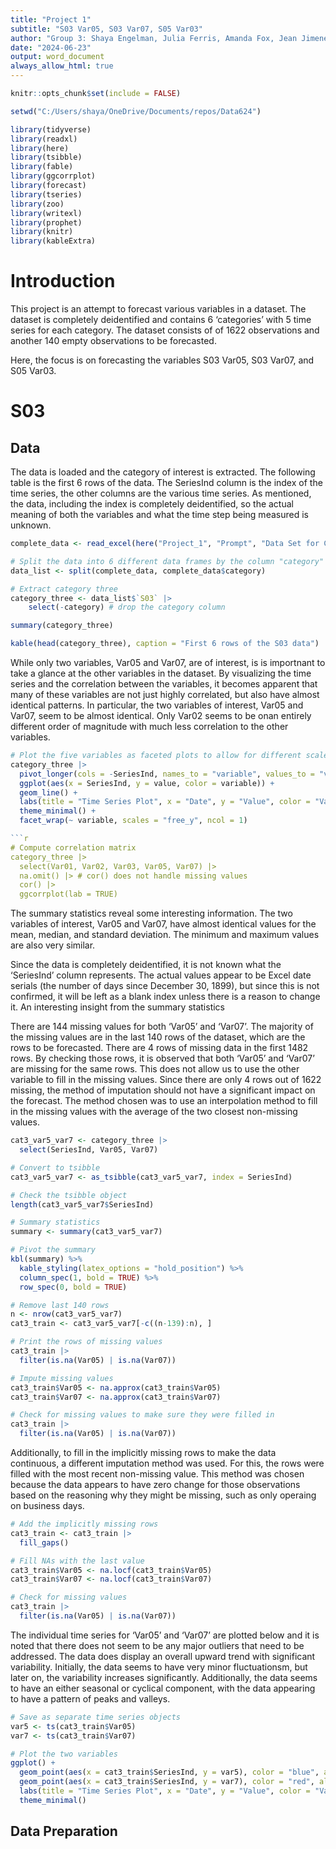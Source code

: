 ```yaml
---
title: "Project 1"
subtitle: "S03 Var05, S03 Var07, S05 Var03"
author: "Group 3: Shaya Engelman, Julia Ferris, Amanda Fox, Jean Jimenez"
date: "2024-06-23"
output: word_document
always_allow_html: true
---
```


```r
knitr::opts_chunk$set(include = FALSE)
```

```r
setwd("C:/Users/shaya/OneDrive/Documents/repos/Data624")
```

```r
library(tidyverse)
library(readxl)
library(here)
library(tsibble)
library(fable)
library(ggcorrplot)
library(forecast)
library(tseries)
library(zoo)
library(writexl)
library(prophet)
library(knitr)
library(kableExtra)
```

# Introduction

This project is an attempt to forecast various variables in a dataset. The dataset is completely deidentified and contains 6 'categories' with 5 time series for each category. The dataset consists of of 1622 observations and another 140 empty observations to be forecasted.

Here, the focus is on forecasting the variables S03 Var05, S03 Var07, and S05 Var03. 

# S03

## Data

The data is loaded and the category of interest is extracted. The following table is the first 6 rows of the data. The SeriesInd column is the index of the time series, the other columns are the various time series. As mentioned, the data, including the index is completely deidentified, so the actual meaning of both the variables and what the time step being measured is unknown.

```r
complete_data <- read_excel(here("Project_1", "Prompt", "Data Set for Class.xls"))

# Split the data into 6 different data frames by the column "category"
data_list <- split(complete_data, complete_data$category)

# Extract category three
category_three <- data_list$`S03` |>
    select(-category) # drop the category column

summary(category_three)
```
```r
kable(head(category_three), caption = "First 6 rows of the S03 data")
```

While only two variables, Var05 and Var07, are of interest, is is importnant to take a glance at the other variables in the dataset. By visualizing the time series and the correlation between the variables, it becomes apparent that many of these variables are not just highly correlated, but also have almost identical patterns. In particular, the two variables of interest, Var05 and Var07, seem to be almost identical. Only Var02 seems to be onan entirely different order of magnitude with much less correlation to the other variables.

```r
# Plot the five variables as faceted plots to allow for different scales on the y-axis
category_three |>
  pivot_longer(cols = -SeriesInd, names_to = "variable", values_to = "value") |>
  ggplot(aes(x = SeriesInd, y = value, color = variable)) +
  geom_line() +
  labs(title = "Time Series Plot", x = "Date", y = "Value", color = "Variable") +
  theme_minimal() +
  facet_wrap(~ variable, scales = "free_y", ncol = 1)

```r
# Compute correlation matrix
category_three |>
  select(Var01, Var02, Var03, Var05, Var07) |>
  na.omit() |> # cor() does not handle missing values
  cor() |>
  ggcorrplot(lab = TRUE)
```

The summary statistics reveal some interesting information. The two variables of interest, Var05 and Var07, have almost identical values for the mean, median, and standard deviation. The minimum and maximum values are also very similar.

Since the data is completely deidentified, it is not known what the 'SeriesInd' column represents. The actual values appear to be Excel date serials (the number of days since December 30, 1899), but since this is not confirmed, it will be left as a blank index unless there is a reason to change it. An interesting insight from the summary statistics

There are 144 missing values for both 'Var05' and 'Var07'. The majority of the missing values are in the last 140 rows of the dataset, which are the rows to be forecasted. There are 4 rows of missing data in the first 1482 rows. By checking those rows, it is observed that both 'Var05' and 'Var07' are missing for the same rows. This does not allow us to use the other variable to fill in the missing values. Since there are only 4 rows out of 1622 missing, the method of imputation should not have a significant impact on the forecast. The method chosen was to use an interpolation method to fill in the missing values with the average of the two closest non-missing values.

```r
cat3_var5_var7 <- category_three |>
  select(SeriesInd, Var05, Var07)

# Convert to tsibble
cat3_var5_var7 <- as_tsibble(cat3_var5_var7, index = SeriesInd) 

# Check the tsibble object
length(cat3_var5_var7$SeriesInd)

# Summary statistics
summary <- summary(cat3_var5_var7)

# Pivot the summary
kbl(summary) %>%
  kable_styling(latex_options = "hold_position") %>%
  column_spec(1, bold = TRUE) %>%
  row_spec(0, bold = TRUE)
```
```r
# Remove last 140 rows
n <- nrow(cat3_var5_var7)
cat3_train <- cat3_var5_var7[-c((n-139):n), ]

# Print the rows of missing values
cat3_train |>
  filter(is.na(Var05) | is.na(Var07))

# Impute missing values
cat3_train$Var05 <- na.approx(cat3_train$Var05)
cat3_train$Var07 <- na.approx(cat3_train$Var07)

# Check for missing values to make sure they were filled in
cat3_train |>
  filter(is.na(Var05) | is.na(Var07))
```

Additionally, to fill in the implicitly missing rows to make the data continuous, a different imputation method was used. For this, the rows were filled with the most recent non-missing value. This method was chosen because the data appears to have zero change for those observations based on the reasoning why they might be missing, such as only operaing on business days.

```r
# Add the implicitly missing rows
cat3_train <- cat3_train |> 
  fill_gaps()

# Fill NAs with the last value
cat3_train$Var05 <- na.locf(cat3_train$Var05)
cat3_train$Var07 <- na.locf(cat3_train$Var07)

# Check for missing values
cat3_train |>
  filter(is.na(Var05) | is.na(Var07))
```

The individual time series for 'Var05' and 'Var07' are plotted below and it is noted that there does not seem to be any major outliers that need to be addressed. The data does display an overall upward trend with significant variability. Initially, the data seems to have very minor fluctuationsm, but later on, the variability increases significantly. Additionally, the data seems to have an either seasonal or cyclical component, with the data appearing to have a pattern of peaks and valleys.

```r
# Save as separate time series objects
var5 <- ts(cat3_train$Var05)
var7 <- ts(cat3_train$Var07)

# Plot the two variables
ggplot() +
  geom_point(aes(x = cat3_train$SeriesInd, y = var5), color = "blue", alpha = 0.95) +
  geom_point(aes(x = cat3_train$SeriesInd, y = var7), color = "red", alpha = 0.5) +
  labs(title = "Time Series Plot", x = "Date", y = "Value", color = "Variable") +
  theme_minimal()
```

## Data Preparation
